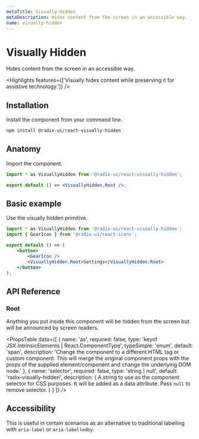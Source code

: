 ```yaml
---
metaTitle: Visually Hidden
metaDescription: Hides content from the screen in an accessible way.
name: visually-hidden
---
```


# Visually Hidden

<Description>Hides content from the screen in an accessible way.</Description>

<Highlights features={['Visually hides content while preserving it for assistive technology.']} />

## Installation

Install the component from your command line.

```bash
npm install @radix-ui/react-visually-hidden
```

## Anatomy

Import the component.

```jsx
import * as VisuallyHidden from '@radix-ui/react-visually-hidden';

export default () => <VisuallyHidden.Root />;
```

## Basic example

Use the visually hidden primitive.

```jsx
import * as VisuallyHidden from '@radix-ui/react-visually-hidden';
import { GearIcon } from '@radix-ui/react-icons';

export default () => (
	<button>
		<GearIcon />
		<VisuallyHidden.Root>Settings</VisuallyHidden.Root>
	</button>
);
```

## API Reference

### Root

Anything you put inside this component will be hidden from the screen but will be announced by screen readers.

<PropsTable
	data={[
		{
			name: 'as',
			required: false,
			type: 'keyof JSX.IntrinsicElements | React.ComponentType<any>',
			typeSimple: 'enum',
			default: 'span',
			description:
				'Change the component to a different HTML tag or custom component. This will merge the original component props with the props of the supplied element/component and change the underlying DOM node.'
		},
		{
			name: 'selector',
			required: false,
			type: 'string | null',
			default: 'radix-visually-hidden',
			description: (
				<span>
					A string to use as the component selector for CSS purposes. It will be added as a data
					attribute. Pass <Code>null</Code> to remove selector.
				</span>
			)
		}
	]}
/>

## Accessibility

This is useful in certain scenarios as an alternative to traditional labelling with `aria-label` or `aria-labelledby`.
